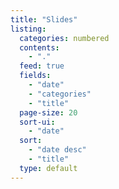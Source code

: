 ```yaml
---
title: "Slides"
listing:
  categories: numbered
  contents:
    - "."
  feed: true
  fields:
    - "date"
    - "categories"
    - "title"
  page-size: 20
  sort-ui:
    - "date"
  sort:
    - "date desc"
    - "title"
  type: default
---
```


